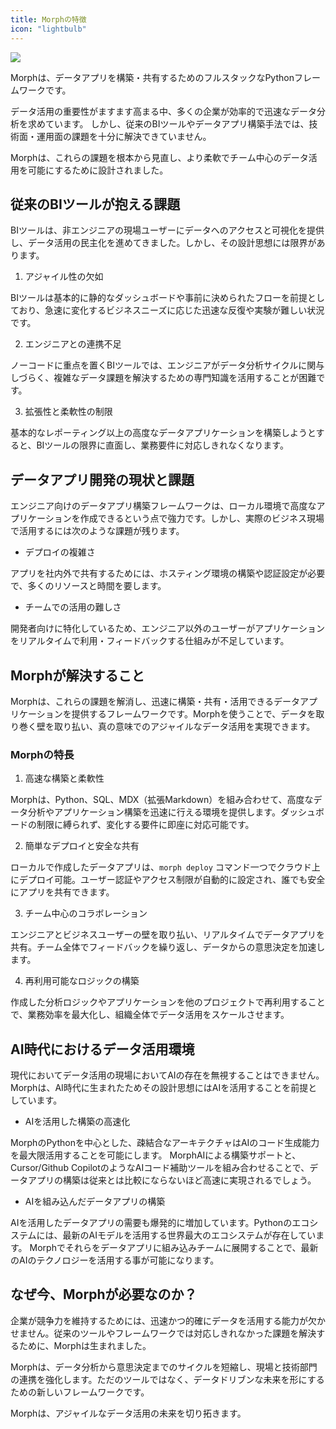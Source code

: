 ```yaml
---
title: Morphの特徴
icon: "lightbulb"
---
```


<Frame>
  <img src='https://www.morph-data.io/_next/image?url=%2Fassets%2Fv0.1.0%2Foverview.jpg&w=1920&q=75' />
</Frame>

Morphは、データアプリを構築・共有するためのフルスタックなPythonフレームワークです。

データ活用の重要性がますます高まる中、多くの企業が効率的で迅速なデータ分析を求めています。
しかし、従来のBIツールやデータアプリ構築手法では、技術面・運用面の課題を十分に解決できていません。

Morphは、これらの課題を根本から見直し、より柔軟でチーム中心のデータ活用を可能にするために設計されました。

## 従来のBIツールが抱える課題

BIツールは、非エンジニアの現場ユーザーにデータへのアクセスと可視化を提供し、データ活用の民主化を進めてきました。しかし、その設計思想には限界があります。

1.	アジャイル性の欠如

BIツールは基本的に静的なダッシュボードや事前に決められたフローを前提としており、急速に変化するビジネスニーズに応じた迅速な反復や実験が難しい状況です。

2.	エンジニアとの連携不足

ノーコードに重点を置くBIツールでは、エンジニアがデータ分析サイクルに関与しづらく、複雑なデータ課題を解決するための専門知識を活用することが困難です。

3.	拡張性と柔軟性の制限

基本的なレポーティング以上の高度なデータアプリケーションを構築しようとすると、BIツールの限界に直面し、業務要件に対応しきれなくなります。

## データアプリ開発の現状と課題

エンジニア向けのデータアプリ構築フレームワークは、ローカル環境で高度なアプリケーションを作成できるという点で強力です。しかし、実際のビジネス現場で活用するには次のような課題が残ります。
- デプロイの複雑さ

アプリを社内外で共有するためには、ホスティング環境の構築や認証設定が必要で、多くのリソースと時間を要します。

- チームでの活用の難しさ

開発者向けに特化しているため、エンジニア以外のユーザーがアプリケーションをリアルタイムで利用・フィードバックする仕組みが不足しています。

## Morphが解決すること

Morphは、これらの課題を解消し、迅速に構築・共有・活用できるデータアプリケーションを提供するフレームワークです。Morphを使うことで、データを取り巻く壁を取り払い、真の意味でのアジャイルなデータ活用を実現できます。

### Morphの特長

1.	高速な構築と柔軟性

Morphは、Python、SQL、MDX（拡張Markdown）を組み合わせて、高度なデータ分析やアプリケーション構築を迅速に行える環境を提供します。ダッシュボードの制限に縛られず、変化する要件に即座に対応可能です。

2.	簡単なデプロイと安全な共有

ローカルで作成したデータアプリは、`morph deploy` コマンド一つでクラウド上にデプロイ可能。ユーザー認証やアクセス制限が自動的に設定され、誰でも安全にアプリを共有できます。

3.	チーム中心のコラボレーション

エンジニアとビジネスユーザーの壁を取り払い、リアルタイムでデータアプリを共有。チーム全体でフィードバックを繰り返し、データからの意思決定を加速します。

4.	再利用可能なロジックの構築

作成した分析ロジックやアプリケーションを他のプロジェクトで再利用することで、業務効率を最大化し、組織全体でデータ活用をスケールさせます。

## AI時代におけるデータ活用環境

現代においてデータ活用の現場においてAIの存在を無視することはできません。Morphは、AI時代に生まれたためその設計思想にはAIを活用することを前提としています。

- AIを活用した構築の高速化

MorphのPythonを中心とした、疎結合なアーキテクチャはAIのコード生成能力を最大限活用することを可能にします。
MorphAIによる構築サポートと、Cursor/Github CopilotのようなAIコード補助ツールを組み合わせることで、データアプリの構築は従来とは比較にならないほど高速に実現されるでしょう。

- AIを組み込んだデータアプリの構築

AIを活用したデータアプリの需要も爆発的に増加しています。Pythonのエコシステムには、最新のAIモデルを活用する世界最大のエコシステムが存在しています。
Morphでそれらをデータアプリに組み込みチームに展開することで、最新のAIのテクノロジーを活用する事が可能になります。

## なぜ今、Morphが必要なのか？

企業が競争力を維持するためには、迅速かつ的確にデータを活用する能力が欠かせません。従来のツールやフレームワークでは対応しきれなかった課題を解決するために、Morphは生まれました。

Morphは、データ分析から意思決定までのサイクルを短縮し、現場と技術部門の連携を強化します。ただのツールではなく、データドリブンな未来を形にするための新しいフレームワークです。

Morphは、アジャイルなデータ活用の未来を切り拓きます。